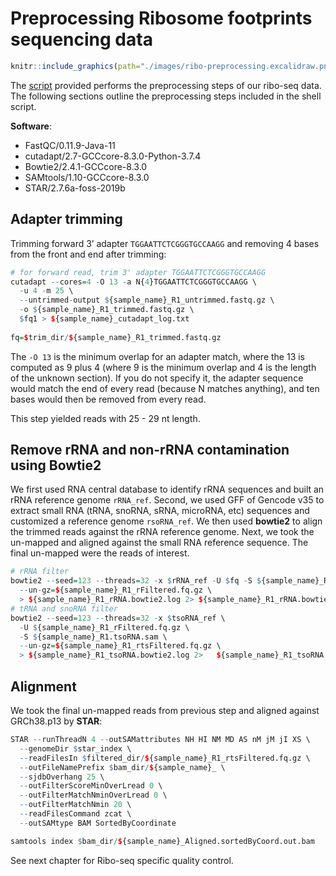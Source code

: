 # Preprocessing Ribosome footprints sequencing data {#preprocessing}

```r
knitr::include_graphics(path="./images/ribo-preprocessing.excalidraw.png")
```

The [script](https://github.com/FredHutch/DUX4-IFNg-ribosome-footprints/scripts/000-preprocessing_R1.sh) provided performs the preprocessing steps of our ribo-seq data. The following sections outline the preprocessing steps included in the shell script.

**Software**: 

- FastQC/0.11.9-Java-11
- cutadapt/2.7-GCCcore-8.3.0-Python-3.7.4
- Bowtie2/2.4.1-GCCcore-8.3.0
- SAMtools/1.10-GCCcore-8.3.0
- STAR/2.7.6a-foss-2019b

## Adapter trimming
Trimming forward 3' adapter `TGGAATTCTCGGGTGCCAAGG` and removing 4 bases from the front and end after trimming:
```r
# for forward read, trim 3' adapter TGGAATTCTCGGGTGCCAAGG 
cutadapt --cores=4 -O 13 -a N{4}TGGAATTCTCGGGTGCCAAGG \
  -u 4 -m 25 \
  --untrimmed-output ${sample_name}_R1_untrimmed.fastq.gz \ 
  -o ${sample_name}_R1_trimmed.fastq.gz \
  $fq1 > ${sample_name}_cutadapt_log.txt
  
fq=$trim_dir/${sample_name}_R1_trimmed.fastq.gz  
```
The `-O 13` is the minimum overlap for an adapter match, where the 13 is computed as 9 plus 4 (where 9 is the minimum overlap and 4 is the length of the unknown section). If you do not specify it, the adapter sequence would match the end of every read (because N matches anything), and ten bases would then be removed from every read.

This step yielded reads with 25 - 29 nt length.

## Remove rRNA and non-rRNA contamination using Bowtie2
We first used RNA central database to identify rRNA sequences and built an rRNA reference genome `rRNA_ref`. Second, we used GFF of Gencode v35 to extract small RNA (tRNA, snoRNA, sRNA, microRNA, etc) sequences and customized a reference genome `rsoRNA_ref`. We then used **bowtie2** to align the trimmed reads against the rRNA reference genome. Next, we took the un-mapped and aligned against the small RNA reference sequence. The final un-mapped were the reads of interest. 

```r
# rRNA filter
bowtie2 --seed=123 --threads=32 -x $rRNA_ref -U $fq -S ${sample_name}_R1.rRNA.sam \
  --un-gz=${sample_name}_R1_rFiltered.fq.gz \
  > ${sample_name}_R1_rRNA.bowtie2.log 2> ${sample_name}_R1_rRNA.bowtie2.log2
# tRNA and snoRNA filter
bowtie2 --seed=123 --threads=32 -x $tsoRNA_ref \
  -U ${sample_name}_R1_rFiltered.fq.gz \
  -S ${sample_name}_R1.tsoRNA.sam \
  --un-gz=${sample_name}_R1_rtsFiltered.fq.gz \
  > ${sample_name}_R1_tsoRNA.bowtie2.log 2>   ${sample_name}_R1_tsoRNA.bowtie2.log2
```

## Alignment
We took the final un-mapped reads from previous step and aligned against GRCh38.p13 by **STAR**:
```r
STAR --runThreadN 4 --outSAMattributes NH HI NM MD AS nM jM jI XS \
  --genomeDir $star_index \
  --readFilesIn $filtered_dir/${sample_name}_R1_rtsFiltered.fq.gz \
  --outFileNamePrefix $bam_dir/${sample_name}_ \
  --sjdbOverhang 25 \
  --outFilterScoreMinOverLread 0 \ 
  --outFilterMatchNminOverLread 0 \
  --outFilterMatchNmin 20 \
  --readFilesCommand zcat \
  --outSAMtype BAM SortedByCoordinate

samtools index $bam_dir/${sample_name}_Aligned.sortedByCoord.out.bam
```

See next chapter for Ribo-seq specific quality control.
